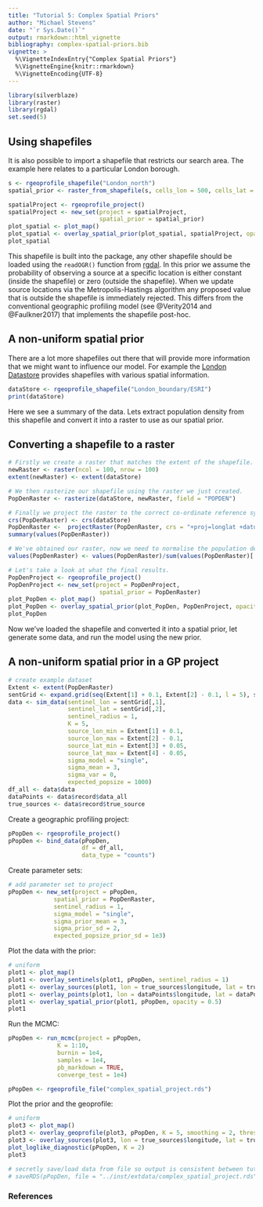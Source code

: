 ```yaml
---
title: "Tutorial 5: Complex Spatial Priors"
author: "Michael Stevens"
date: "`r Sys.Date()`"
output: rmarkdown::html_vignette
bibliography: complex-spatial-priors.bib
vignette: >
  %\VignetteIndexEntry{"Complex Spatial Priors"}
  %\VignetteEngine{knitr::rmarkdown}
  %\VignetteEncoding{UTF-8}
---
```


```r
library(silverblaze)
library(raster)
library(rgdal)
set.seed(5)
```

## Using shapefiles
It is also possible to import a shapefile that restricts our search area. The example here relates to a particular London borough.

```r
s <- rgeoprofile_shapefile("London_north")
spatial_prior <- raster_from_shapefile(s, cells_lon = 500, cells_lat = 500)
```

```r
spatialProject <- rgeoprofile_project()
spatialProject <- new_set(project = spatialProject,
                          spatial_prior = spatial_prior)
plot_spatial <- plot_map()
plot_spatial <- overlay_spatial_prior(plot_spatial, spatialProject, opacity = 0.2, col = "red")
plot_spatial
```

This shapefile is built into the package, any other shapefile should be loaded using the `readOGR()` function from [rgdal](https://cran.r-project.org/web/packages/rgdal/index.html). In this prior we assume the probability of observing a source at a specific location is either constant (inside the shapefile) or zero (outside the shapefile). When we update source locations via the Metropolis-Hastings algorithm any proposed value that is outside the shapefile is immediately rejected. This differs from the conventional geographic profiling model (see @Verity2014 and @Faulkner2017) that implements the shapefile post-hoc.   

## A non-uniform spatial prior

There are a lot more shapefiles out there that will provide more information that we might want to influence our model. For example the [London Datastore](https://data.london.gov.uk/dataset/statistical-gis-boundary-files-london) provides shapefiles with various spatial information. 

```r
dataStore <- rgeoprofile_shapefile("London_boundary/ESRI")
print(dataStore)
```

Here we see a summary of the data. Lets extract population density from this shapefile and convert it into a raster to use as our spatial prior.

## Converting a shapefile to a raster

```r
# Firstly we create a raster that matches the extent of the shapefile.
newRaster <- raster(ncol = 100, nrow = 100)
extent(newRaster) <- extent(dataStore)

# We then rasterize our shapefile using the raster we just created.
PopDenRaster <- rasterize(dataStore, newRaster, field = "POPDEN")

# Finally we project the raster to the correct co-ordinate reference system (CRS).
crs(PopDenRaster) <- crs(dataStore)
PopDenRaster <-  projectRaster(PopDenRaster, crs = "+proj=longlat +datum=WGS84 +ellps=WGS84 +towgs84=0,0,0")
summary(values(PopDenRaster))

# We've obtained our raster, now we need to normalise the population density values so that we're working with probabilities.
values(PopDenRaster) <- values(PopDenRaster)/sum(values(PopDenRaster)[!is.na(values(PopDenRaster))])

# Let's take a look at what the final results. 
PopDenProject <- rgeoprofile_project()
PopDenProject <- new_set(project = PopDenProject,
                          spatial_prior = PopDenRaster)
plot_PopDen <- plot_map()
plot_PopDen <- overlay_spatial_prior(plot_PopDen, PopDenProject, opacity = 0.5)
plot_PopDen
```

Now we've loaded the shapefile and converted it into a spatial prior, let generate some data, and run the model using the new prior.  

## A non-uniform spatial prior in a GP project

```r
# create example dataset
Extent <- extent(PopDenRaster)
sentGrid <- expand.grid(seq(Extent[1] + 0.1, Extent[2] - 0.1, l = 5), seq(Extent[3]+ 0.05, Extent[4]- 0.05, l = 5))
data <- sim_data(sentinel_lon = sentGrid[,1],
                 sentinel_lat = sentGrid[,2],
                 sentinel_radius = 1, 
                 K = 5,
                 source_lon_min = Extent[1] + 0.1, 
                 source_lon_max = Extent[2] - 0.1, 
                 source_lat_min = Extent[3] + 0.05,
                 source_lat_max = Extent[4] - 0.05, 
                 sigma_model = "single", 
                 sigma_mean = 3, 
                 sigma_var = 0,
                 expected_popsize = 1000)
df_all <- data$data
dataPoints <- data$record$data_all
true_sources <- data$record$true_source
```

Create a geographic profiling project:

```r
pPopDen <- rgeoprofile_project()
pPopDen <- bind_data(pPopDen,
                     df = df_all,
                     data_type = "counts")
```

Create parameter sets:

```r
# add parameter set to project
pPopDen <- new_set(project = pPopDen,
             spatial_prior = PopDenRaster,
             sentinel_radius = 1,
             sigma_model = "single",
             sigma_prior_mean = 3,
             sigma_prior_sd = 2,
             expected_popsize_prior_sd = 1e3)
```

Plot the data with the prior:

```r
# uniform
plot1 <- plot_map()
plot1 <- overlay_sentinels(plot1, pPopDen, sentinel_radius = 1)
plot1 <- overlay_sources(plot1, lon = true_sources$longitude, lat = true_sources$latitude)
plot1 <- overlay_points(plot1, lon = dataPoints$longitude, lat = dataPoints$latitude)
plot1 <- overlay_spatial_prior(plot1, pPopDen, opacity = 0.5)
plot1
```

Run the MCMC: 

```r
pPopDen <- run_mcmc(project = pPopDen,
              K = 1:10,
              burnin = 1e4,
              samples = 1e4,
              pb_markdown = TRUE,
              converge_test = 1e4)
```

```r
pPopDen <- rgeoprofile_file("complex_spatial_project.rds")
```

Plot the prior and the geoprofile:

```r
# uniform
plot3 <- plot_map()
plot3 <- overlay_geoprofile(plot3, pPopDen, K = 5, smoothing = 2, threshold = 1)
plot3 <- overlay_sources(plot3, lon = true_sources$longitude, lat = true_sources$latitude)
plot_loglike_diagnostic(pPopDen, K = 2)
plot3
```

```r
# secretly save/load data from file so output is consistent between tutorials
# saveRDS(pPopDen, file = "../inst/extdata/complex_spatial_project.rds")
```
### References
